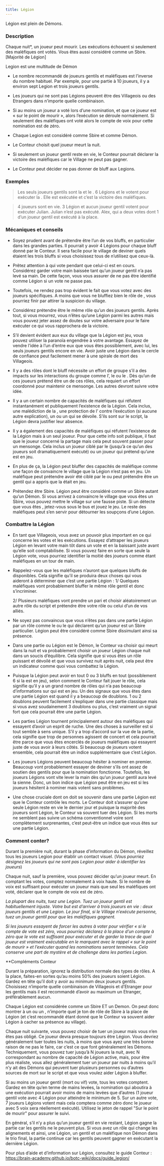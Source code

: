 ```yaml
---
title: Légion
---
```



<Role LEGION header />

Légion est plein de Démons.

### Description

Chaque nuit*, un joueur peut mourir. Les exécutions échouent si seulement des maléfiques ont votés. Vous êtes aussi considéré comme un Sbire. [Majorité de Légion]

Legion est une multitude de Démon

-   Le nombre recommandé de joueurs gentils et maléfiques est l’inverse du nombre habituel. Par exemple, pour une partie à 10 joueurs, il y a environ sept Legion et trois joueurs gentils.

-   Les joueurs qui ne sont pas Légions peuvent être des Villageois ou des Etrangers dans n’importe quelle combinaison.

-   Si au moins un joueur a voté lors d’une nomination, et que ce joueur est « sur le point de mourir », alors l’exécution se déroule normalement. Si seulement des maléfiques ont voté alors le compte de voix pour cette nomination est de zéro.

-   Chaque Legion est considéré comme Sbire et comme Démon.

-   Le Conteur choisit quel joueur meurt la nuit.

-   Si seulement un joueur gentil reste en vie, le Conteur pourrait déclarer la victoire des maléfiques car le Village ne peut pas gagner.

-   Le Conteur peut décider ne pas donner de bluff aux Legions.

### Exemples

> Les seuls joueurs gentils sont la <Role VOYANTE /> et le <Role MERCENAIRE />. 6 Légions et le <Role MERCENAIRE /> votent pour exécuter la <Role VOYANTE />. Elle est exécutée et c’est la victoire des maléfiques.

> 4 joueurs sont en vie. 3 Légion et aucun joueur gentil votent pour exécuter Julian. Julian n’est pas exécuté. Alex, qui a deux votes dont 1 d’un joueur gentil est exécuté à la place. 

### Mécaniques et conseils

- Soyez prudent avant de prétendre être l’un de vos bluffs, en particulier dans les grandes parties. Il pourrait y avoir 4 Légions pour chaque bluff donné par le Conteur. Il sera facile pour le village de deviner quels étaient les trois bluffs si vous choisissez tous de n’utilisez que ceux-là. 

- Prêtez attention à qui vote pendant que celui-ci est en cours. Considérez garder votre main baissée tant qu’un joueur gentil n’a pas levé sa main. De cette façon, vous vous assurer de ne pas être identifié comme Légion si un vote ne passe pas.

- Toutefois, ne rendez pas trop évident le fait que vous votez avec des joueurs spécifiques. A moins que vous ne bluffiez bien le rôle de <Role MAJORDOME />, vous pourriez finir par attirer la suspicion du village.

- Considérez prétendre être le même rôle qu’un des joueurs gentils. Après tout, si vous mourrez, vous n’êtes qu’une Légion parmi les autres mais vous pouvez jeter assez de doutes sur votre adversaire pour le faire exécuter ce qui vous rapprochera de la victoire.

- S’il devient évident aux eux du village que la Légion est jeu, vous pouvez utiliser la paranoïa engendrée à votre avantage. Essayez de vendre l’idée à l’un d’entre eux que vous êtes possiblement, avec lui, les seuls joueurs gentils encore en vie. Avoir juste une Légion dans le cercle de confiance peut facilement mener à une spirale de mort des Villageois.

- Il y a des rôles dont le bluff nécessite un effort de groupe s’il a des impacts sur les interactions du groupe comme l’<Role ATHEE />, le <Role CULTIVATEUR_DE_PAVOT /> ou le <Role VORTOX />. Dès qu’un de ces joueurs prétend être un de ces rôles, cela requiert un effort coordonné pour maintenir ce mensonge. Les autres devront suivre votre idée. 

- Il y a un certain nombre de capacités de maléfiques qui réfutent instantanément et publiquement l’existence de la Légion. Cela inclus, une malédiction de la <Role SORCIERE />, une protection de l’<Role AVOCAT_DU_DIABLE /> contre l’exécution (si aucune autre explication), un <Role PROPHETE_DE_L_EFFROI /> ou un <Role PSYCHOPATHE /> qui se dévoile. S’ils sont sur le script, la Légion devra justifier leur absence.

- Il y a également des capacités de maléfiques qui réfutent l’existence de la Légion mais à un seul joueur. Pour que cette info soit publique, il faut que le joueur concerné la partage mais cela peut souvent passer pour un mensonge. Cela inclus un joueur ciblé par le <Role MANIPULATEUR /> (jusqu’à ce qu’un des joueurs soit dramatiquement exécuté) ou un joueur qui prétend qu’une <Role VEUVE_NOIRE /> est en jeu. 

- En plus de ça, la Légion peut bluffer des capacités de maléfique comme une façon de convaincre le village que la Légion n’est pas en jeu. Un maléfique peut prétendre avoir été ciblé par le <Role MANIPULATEUR /> ou peut prétendre être un gentil qui a appris que la <Role VEUVE_NOIRE /> était en jeu.

- Prétendez être Sbire. Légion peut être considéré comme un Sbire autant qu’un Démon. Si vous arrivez à convaincre le village que vous êtes un Sbire, vous pouvez mettre le village sur une fausse piste. Si un <Role GARDIEN /> détecte que vous êtes <Role EMPOISONNEUR />, jetez-vous sous le bus et jouez le jeu. Le reste des maléfiques peut s’en servir pour détourner les soupçons d’une Légion.

### Combattre la Légion

- En tant que Villageois, vous avez un pouvoir plus important en ce qui concerne les votes et les exécutions. Essayez d’attraper les joueurs Légion en levant votre main tôt dans un vote et en la baissant juste avant qu’elle soit comptabilisée. Si vous pouvez faire en sorte que seule la Légion vote, vous pourriez identifier la moitié des joueurs comme étant maléfiques en un tour de main.

- Rappelez-vous que les maléfiques n’auront que quelques bluffs de disponibles. Cela signifie qu’il se produira deux choses qui vous aideront à déterminer que c’est une partie Légion :
	1/ Quelques maléfiques vont probablement bluffer le même rôle gentil et donc s’incriminer.
    
    2/ Plusieurs maléfiques vont prendre un pari et choisir aléatoirement un autre rôle du script et prétendre être votre rôle ou celui d’un de vos alliés.

- Ne soyez pas convaincus que vous n’êtes pas dans une partie Légion par un rôle comme le <Role CROQUE_MORT /> ou le <Role REVEUR /> qui déclarent qu’un joueur est un Sbire particulier. Légion peut être considéré comme Sbire dissimulant ainsi sa présence.

- Dans une partie ou Légion est le Démon, le Conteur va choisir qui meurt dans la nuit et va probablement choisir un joueur Légion chaque nuit dans un soucis d’équilibre. Cela signifie que si vous êtes un rôle puissant et dévoilé et que vous survivez nuit après nuit, cela peut être un indicateur comme quoi vous combattez la Légion.

- Puisque la Légion peut avoir en tout 0 ou 3 bluffs en tout (possiblement 6 si la <Role BALANCE /> est en jeu), selon comment le Conteur fait jouer le rôle, cela signifie qu’il y a un grand nombre de rôles qui n’a pas beaucoup d’informations sur qui est en jeu. Un des signaux que vous êtes dans une partie Légion est quand il y a beaucoup de doublons. 1 ou 2 doublons peuvent facilement s’expliquer dans une partie classique mais si vous avez soudainement 3 doublons ou plus, c’est vraiment un signal fort que cela pourrait être une partie Légion. 

- Les parties Légion tournent principalement autour des maléfiques qui essayent d’avoir un esprit de ruche. Une des choses à surveiller est si tout semble à sens unique. S’il y a trop d’accord sur la vue de la partie, cela signifie que trop de personnes agissent de concert et cela pourrait être parce que vous êtes encerclés de joueurs maléfiques qui essayent juste de vous avoir à leurs côtés. Si beaucoup de joueurs votent ensemble, cela pourrait être un indice supplémentaire que c’est Légion.

- Les joueurs Légions peuvent beaucoup hésiter à nominer en premier. Beaucoup vont probablement essayer de deviner s’ils ont assez de soutien des gentils pour que la nomination fonctionne. Toutefois, les joueurs Légions vont vite lever la main dès qu’un joueur gentil aura levé la sienne. Donc, un bon indice que Légion peut être en jeu est si les joueurs hésitent à nominer mais votent sans problèmes.

- Une chose cruciale dont on doit se souvenir dans une partie Légion est que le Conteur contrôle les morts. Le Conteur doit s’assurer qu’une seule Légion reste en vie le dernier jour et puisque la majorité des joueurs sont Légion, le Conteur va souvent tuer des Légion. Si les morts ne semblent pas suivre un schéma conventionnel voire sont complètement surprenantes, c’est peut-être un indice que vous êtes sur une partie Légion.

### Comment conter?

Durant la première nuit, durant la phase d’information du Démon, réveillez tous les joueurs Legion pour établir un contact visuel. (_Vous pourriez désignez les joueurs qui ne sont pas Legion pour aider à identifier les joueurs_)

Chaque nuit, sauf la première, vous pouvez décider qu’un joueur meurt. En comptant les votes, comptez normalement à voix haute. Si le nombre de voix est suffisant pour exécuter un joueur mais que seul les maléfiques ont voté, déclarer que le compte de voix est de zéro.

_La plupart des nuits, tuez une Legion. Tuez un joueur gentil est habituellement injuste. Votre but est d’arriver à trois joueurs en vie : deux joueurs gentils et une Legion. Le jour final, si le Village n’exécute personne, tuez un joueur gentil pour que les maléfiques gagnent._

_Si les joueurs essayent de forcer les autres à voter pour vérifier « si le compte de vote est zéro, vous pourriez déclarez à la place d’un compte à zéro que le vote est suffisant pour exécuter et de garder la trace de quel joueur est vraiment exécutable en le marquant avec le rappel « sur le point de mourir » et l’exécuter quand les nominations seront terminées. Cela conserve une part de mystère et de challenge dans les parties Legion._

**Compléments Conteur

Durant la préparation, ignorez la distribution normale des types de rôles. A la place, faites-en sortes qu’au moins 50% des joueurs soient Légion. Gardez en tête qu’il doit y avoir au minimum deux joueurs gentils. Choisissez n’importe quelle combinaison de Villageois et d’Etranger pour les gentils mais il est recommandé d’avoir au maximum un Etranger, préférablement aucun.

Chaque Légion est considérée comme un Sbire ET un Demon. On peut donc montrer à un <Role ENQUETEUR /> ou un <Role CROQUE_MORT />, n’importe quel je ton de rôle de Sbire à la place de Légion (et c’est recommandé étant donné que le Conteur va souvent aider Légion à cacher sa présence au village).

Chaque nuit suivante, vous pouvez choisir de tuer un joueur mais vous n’en êtes pas obligé. Ce joueur devra presque toujours être Légion. Vous devriez généralement tuer toutes les nuits, à moins que vous ayez une très bonne raison de ne pas le faire, car c’est ce que font généralement les Démons. Techniquement, vous pouvez tuer jusqu’à N joueurs la nuit, avec N correspondant au nombre de capacité de Légion active, mais, pour être plus réaliste, vous allez généralement tuer un joueur par nuits à moins qu’il n’y ait des Démons qui peuvent tuer plusieurs personnes ou d’autres sources de mort sur le script et que vous voulez aider Légion à bluffer.

Si au moins un joueur gentil (mort ou vif) vote, tous les votes comptent. Gardez en tête qu’en terme de mains levées, la nomination qui aboutira à une exécution pourrait avoir moins de mains levées que d’autres (1 joueur gentil vote avec 4 Légion pour atteindre le minimum de 5. Sur un autre vote, 7 joueurs Légions votent mais cela comptera comme zéro donc le joueur avec 5 voix sera réellement exécuté). Utilisez le jeton de rappel "Sur le point de mourir" pour assurer le suivi.

En général, s’il n’y a plus qu’un joueur gentil en vie restant, Légion gagne la partie car les gentils ne le peuvent plus. Si vous avez un rôle qui change les alignements et ainsi, une Légion, un gentil et un maléfique non Démon dans le trio final, la partie continue car les gentils peuvent gagner en exécutant la dernière Légion.

Pour plus d’aide et d’information sur Légion, consultez le guide Conteur : 
https://brain-academy.github.io/botc-wiki/docs/guide_legion/
